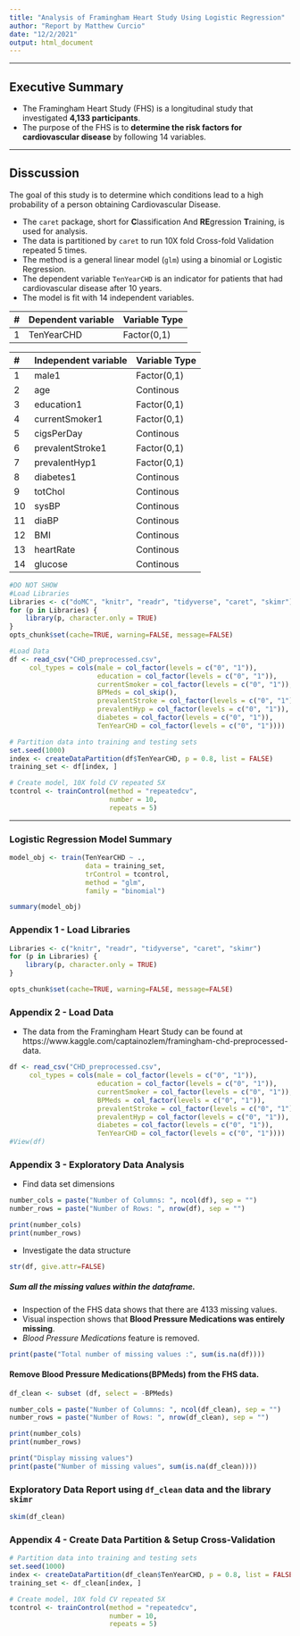 ```yaml
---
title: "Analysis of Framingham Heart Study Using Logistic Regression"
author: "Report by Matthew Curcio"
date: "12/2/2021"
output: html_document
---
```


---

## Executive Summary

- The Framingham Heart Study (FHS) is a longitudinal study that investigated **4,133 participants**.
- The purpose of the FHS is to **determine the risk factors for cardiovascular disease** by following 14 variables.


--- 

## Disscussion

The goal of this study is to determine which conditions lead to a high probability of a person obtaining Cardiovascular Disease.  


- The `caret` package, short for **C**lassification And **RE**gression **T**raining, is used for analysis.
- The data is partitioned by `caret` to run 10X fold Cross-fold Validation repeated 5 times.
- The method is a general linear model (`glm`) using a binomial or Logistic Regression.
- The dependent variable `TenYearCHD` is an indicator for patients that had cardiovascular disease after 10 years.
- The model is fit with 14 independent variables.

| #   | Dependent variable | Variable Type |
| :-- | :----------------- | :------------ |
| 1   | TenYearCHD         | Factor(0,1)   |

| #   | Independent variable | Variable Type |
| :-- | :------------------- | :------------ |
| 1   | male1                | Factor(0,1)   |
| 2   | age                  | Continous     |
| 3   | education1           | Factor(0,1)   |
| 4   | currentSmoker1       | Factor(0,1)   |
| 5   | cigsPerDay           | Continous     |
| 6   | prevalentStroke1     | Factor(0,1)   |
| 7   | prevalentHyp1        | Factor(0,1)   |
| 8   | diabetes1            | Continous     |
| 9   | totChol              | Continous     |
| 10  | sysBP                | Continous     |
| 11  | diaBP                | Continous     |
| 12  | BMI                  | Continous     |
| 13  | heartRate            | Continous     |
| 14  | glucose              | Continous     |

```r
#DO NOT SHOW
#Load Libraries
Libraries <- c("doMC", "knitr", "readr", "tidyverse", "caret", "skimr")
for (p in Libraries) { 
    library(p, character.only = TRUE)
}
opts_chunk$set(cache=TRUE, warning=FALSE, message=FALSE)

#Load Data
df <- read_csv("CHD_preprocessed.csv", 
     col_types = cols(male = col_factor(levels = c("0", "1")), 
                      education = col_factor(levels = c("0", "1")),
                      currentSmoker = col_factor(levels = c("0", "1")), 
                      BPMeds = col_skip(), 
                      prevalentStroke = col_factor(levels = c("0", "1")), 
                      prevalentHyp = col_factor(levels = c("0", "1")), 
                      diabetes = col_factor(levels = c("0", "1")), 
                      TenYearCHD = col_factor(levels = c("0", "1"))))

# Partition data into training and testing sets
set.seed(1000)
index <- createDataPartition(df$TenYearCHD, p = 0.8, list = FALSE)
training_set <- df[index, ]

# Create model, 10X fold CV repeated 5X
tcontrol <- trainControl(method = "repeatedcv",
                         number = 10,
                         repeats = 5)
```

---

### Logistic Regression Model Summary

```r
model_obj <- train(TenYearCHD ~ .,
                   data = training_set,
                   trControl = tcontrol,
                   method = "glm",
                   family = "binomial")

summary(model_obj)
```

### Appendix 1 - Load Libraries

```r

Libraries <- c("knitr", "readr", "tidyverse", "caret", "skimr")
for (p in Libraries) { 
    library(p, character.only = TRUE)
}

opts_chunk$set(cache=TRUE, warning=FALSE, message=FALSE)
```

### Appendix 2 - Load Data

- The data from the Framingham Heart Study can be found at https://www.kaggle.com/captainozlem/framingham-chd-preprocessed-data.

```r
df <- read_csv("CHD_preprocessed.csv", 
     col_types = cols(male = col_factor(levels = c("0", "1")), 
                      education = col_factor(levels = c("0", "1")),
                      currentSmoker = col_factor(levels = c("0", "1")), 
                      BPMeds = col_factor(levels = c("0", "1")), 
                      prevalentStroke = col_factor(levels = c("0", "1")), 
                      prevalentHyp = col_factor(levels = c("0", "1")), 
                      diabetes = col_factor(levels = c("0", "1")), 
                      TenYearCHD = col_factor(levels = c("0", "1"))))
#View(df)
```

### Appendix 3 - Exploratory Data Analysis

- Find data set dimensions 

```r
number_cols = paste("Number of Columns: ", ncol(df), sep = "")
number_rows = paste("Number of Rows: ", nrow(df), sep = "")

print(number_cols)
print(number_rows)
```

- Investigate the data structure

```r
str(df, give.attr=FALSE)
```

##### Sum all the missing values within the dataframe.

- Inspection of the FHS data shows that there are 4133 missing values.
- Visual inspection shows that **Blood Pressure Medications was entirely missing**. 
- *Blood Pressure Medications* feature is removed.

```r
print(paste("Total number of missing values :", sum(is.na(df))))
```

#### Remove Blood Pressure Medications(BPMeds) from the FHS data.

```r
df_clean <- subset (df, select = -BPMeds)

number_cols = paste("Number of Columns: ", ncol(df_clean), sep = "")
number_rows = paste("Number of Rows: ", nrow(df_clean), sep = "")

print(number_cols)
print(number_rows)

print("Display missing values")
print(paste("Number of missing values", sum(is.na(df_clean))))
```

### Exploratory Data Report using `df_clean` data and the library `skimr`

```r
skim(df_clean)
```

### Appendix 4 - Create Data Partition & Setup Cross-Validation

```r
# Partition data into training and testing sets
set.seed(1000)
index <- createDataPartition(df_clean$TenYearCHD, p = 0.8, list = FALSE)
training_set <- df_clean[index, ]

# Create model, 10X fold CV repeated 5X
tcontrol <- trainControl(method = "repeatedcv",
                         number = 10,
                         repeats = 5)
```






